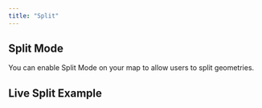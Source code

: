 ```yaml
---
title: "Split"
---
```


## Split Mode

You can enable Split Mode on your map to allow users to split geometries.

<!-- Add detailed documentation and code examples for Split Mode here -->

## Live Split Example

<BrowserOnlyGmMap
  gmOptions={editSplitOptions}
  features={features} />
